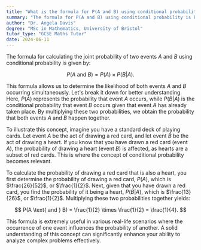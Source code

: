 ```yaml
---
title: "What is the formula for P(A and B) using conditional probability?"
summary: "The formula for P(A and B) using conditional probability is P(A and B) = P(A) * P(B|A)."
author: "Dr. Angela Davis"
degree: "MSc in Mathematics, University of Bristol"
tutor_type: "GCSE Maths Tutor"
date: 2024-06-11
---
```


The formula for calculating the joint probability of two events $A$ and $B$ using conditional probability is given by:

$$
P(A \text{ and } B) = P(A) \times P(B|A).
$$

This formula allows us to determine the likelihood of both events $A$ and $B$ occurring simultaneously. Let's break it down for better understanding. Here, $P(A)$ represents the probability that event $A$ occurs, while $P(B|A)$ is the conditional probability that event $B$ occurs given that event $A$ has already taken place. By multiplying these two probabilities, we obtain the probability that both events $A$ and $B$ happen together.

To illustrate this concept, imagine you have a standard deck of playing cards. Let event $A$ be the act of drawing a red card, and let event $B$ be the act of drawing a heart. If you know that you have drawn a red card (event $A$), the probability of drawing a heart (event $B$) is affected, as hearts are a subset of red cards. This is where the concept of conditional probability becomes relevant.

To calculate the probability of drawing a red card that is also a heart, you first determine the probability of drawing a red card, $P(A)$, which is $\frac{26}{52}$, or $\frac{1}{2}$. Next, given that you have drawn a red card, you find the probability of it being a heart, $P(B|A)$, which is $\frac{13}{26}$, or $\frac{1}{2}$. Multiplying these two probabilities together yields:

$$
P(A \text{ and } B) = \frac{1}{2} \times \frac{1}{2} = \frac{1}{4}.
$$

This formula is extremely useful in various real-life scenarios where the occurrence of one event influences the probability of another. A solid understanding of this concept can significantly enhance your ability to analyze complex problems effectively.
    